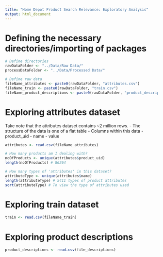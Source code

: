 ```yaml
---
title: "Home Depot Product Search Relevance: Exploratory Analysis"
output: html_document
---
```


# Defining the necessary directories/importing of packages
```r
# Define directories
rawDataFolder <- "../Data/Raw Data/"
processDataFolder <- "../Data/Processed Data/"

# Define raw data
fileName_attributes <- paste0(rawDataFolder, "attributes.csv")
fileName_train <- paste0(rawDataFolder, "train.csv")
fileName_product_descriptions <- paste0(rawDataFolder, "product_descriptions.csv")
```

# Exploring attributes dataset
Take note that the attributes dataset contains ~2 million rows.
- The structure of the data is one of a flat table
- Columns within this data
  - product_uid
  - name
  - value

```r
attributes <- read.csv(fileName_attributes)

# How many products am I dealing with?
noOfProducts <- unique(attributes$product_uid)
length(noOfProducts) # 86264

# How many types of 'attributes' in this dataset?
attributeType <- unique(attributes$name)
length(attributeType) # 5411 types of product attributes
sort(attributeType) # To view the type of attributes used
```

# Exploring train dataset

```r
train <- read.csv(fileName_train)
```

# Exploring product descriptions

```r
product_descriptions <- read.csv(file_descriptions)
```

